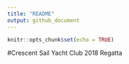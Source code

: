 ```yaml
---
title: "README"
output: github_document
---
```


```r
knitr::opts_chunk$set(echo = TRUE)
```


#Crescent Sail Yacht Club 2018 Regatta

